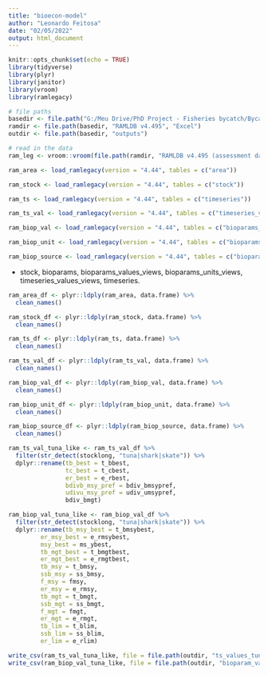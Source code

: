 ```yaml
---
title: "bioecon-model"
author: "Leonardo Feitosa"
date: "02/05/2022"
output: html_document
---
```


```r
knitr::opts_chunk$set(echo = TRUE)
library(tidyverse)
library(plyr)
library(janitor)
library(vroom)
library(ramlegacy)
```

```r
# file paths
basedir <- file.path("G:/Meu Drive/PhD Project - Fisheries bycatch/Bycatch project/Chapter 1 - Bioeconomic model of multispecies fishery/analyses")
ramdir <- file.path(basedir, "RAMLDB v4.495", "Excel")
outdir <- file.path(basedir, "outputs")
```

```r
# read in the data
ram_leg <- vroom::vroom(file.path(ramdir, "RAMLDB v4.495 (assessment data only).xlsx"))

ram_area <- load_ramlegacy(version = "4.44", tables = c("area"))

ram_stock <- load_ramlegacy(version = "4.44", tables = c("stock"))

ram_ts <- load_ramlegacy(version = "4.44", tables = c("timeseries"))

ram_ts_val <- load_ramlegacy(version = "4.44", tables = c("timeseries_values_views")) 

ram_biop_val <- load_ramlegacy(version = "4.44", tables = c("bioparams_values_views"))

ram_biop_unit <- load_ramlegacy(version = "4.44", tables = c("bioparams_units_views"))

ram_biop_source <- load_ramlegacy(version = "4.44", tables = c("bioparams_sources_views"))
```

- stock, bioparams, bioparams_values_views, bioparams_units_views, timeseries_values_views, timeseries.

```r
ram_area_df <- plyr::ldply(ram_area, data.frame) %>% 
  clean_names()

ram_stock_df <- plyr::ldply(ram_stock, data.frame) %>% 
  clean_names()

ram_ts_df <- plyr::ldply(ram_ts, data.frame) %>% 
  clean_names()

ram_ts_val_df <- plyr::ldply(ram_ts_val, data.frame) %>% 
  clean_names()

ram_biop_val_df <- plyr::ldply(ram_biop_val, data.frame) %>% 
  clean_names()

ram_biop_unit_df <- plyr::ldply(ram_biop_unit, data.frame) %>% 
  clean_names()

ram_biop_source_df <- plyr::ldply(ram_biop_source, data.frame) %>% 
  clean_names()
```

```r
ram_ts_val_tuna_like <- ram_ts_val_df %>% 
  filter(str_detect(stocklong, "tuna|shark|skate")) %>% 
  dplyr::rename(tb_best = t_bbest,
                tc_best = t_cbest,
                er_best = e_rbest,
                bdivb_msy_pref = bdiv_bmsypref,
                udivu_msy_pref = udiv_umsypref,
                bdiv_bmgt)

ram_biop_val_tuna_like <- ram_biop_val_df %>% 
  filter(str_detect(stocklong, "tuna|shark|skate")) %>% 
  dplyr::rename(tb_msy_best = t_bmsybest,
         er_msy_best = e_rmsybest,
         msy_best = ms_ybest,
         tb_mgt_best = t_bmgtbest,
         er_mgt_best = e_rmgtbest,
         tb_msy = t_bmsy,
         ssb_msy = ss_bmsy,
         f_msy = fmsy,
         er_msy = e_rmsy,
         tb_mgt = t_bmgt,
         ssb_mgt = ss_bmgt,
         f_mgt = fmgt,
         er_mgt = e_rmgt,
         tb_lim = t_blim,
         ssb_lim = ss_blim,
         er_lim = e_rlim)

write_csv(ram_ts_val_tuna_like, file = file.path(outdir, "ts_values_tuna_like.csv"), col_names = T)
write_csv(ram_biop_val_tuna_like, file = file.path(outdir, "bioparam_val_tuna_like.csv"), col_names = T)
```




